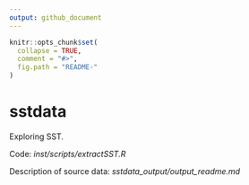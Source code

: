 ```yaml
---
output: github_document
---
```


<!-- README.md is generated from README.Rmd. Please edit that file -->

```r
knitr::opts_chunk$set(
  collapse = TRUE,
  comment = "#>",
  fig.path = "README-"
)
```

# sstdata

Exploring SST. 

Code:  *inst/scripts/extractSST.R*

Description of source data: *sstdata_output/output_readme.md*






